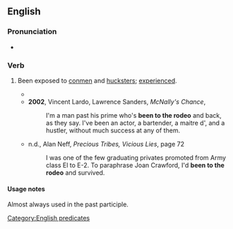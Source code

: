 ==English==

===Pronunciation===
* {{audio|en-au-been to the rodeo.ogg|Audio (AU)|lang=en}}

===Verb===
{{head|en|verb|head=[[be]]en [[to]] the [[rodeo]]}}

# {{lb|en|idiomatic}} Been exposed to [[conmen]] and [[hucksters]]; [[experienced]].
#* {{quote-text|lang=en|year=1950|author=Melbourne S. Applegate|title=Helping Boys in Trouble: The Layman in Boy Guidance|page=35|passage=Some years ago I was talking to a ten-year-old boy who had '''been to the Rodeo'''. He was a lad whom most casual observers would readily have called tough.}}
#* '''2002''', Vincent Lardo, Lawrence Sanders, ''McNally's Chance'',
#*: I'm a man past his prime who's '''been to the rodeo''' and back, as they say. I've been an actor, a bartender, a maitre d', and a hustler, without much success at any of them.
#* n.d., Alan Neff, ''Precious Tribes, Vicious Lies'', page 72
#*: I was one of the few graduating privates promoted from Army class El to E-2. To paraphrase Joan Crawford, I'd '''been to the rodeo''' and survived.

====Usage notes====
Almost always used in the past participle.

[[Category:English predicates]]